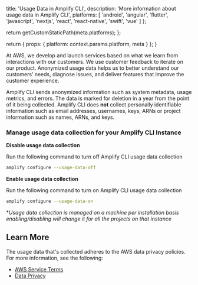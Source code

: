                   
  title: 'Usage Data in Amplify CLI',
  description: 'More information about usage data in Amplify CLI',
  platforms: [
                'android',
                'angular',
                'flutter',
                'javascript',
                'nextjs',
                'react',
                'react-native',
                'swift',
                'vue'
              ]
};

  return getCustomStaticPath(meta.platforms);
};

  return {
    props: {
      platform: context.params.platform,
      meta
    }
  };
}
          

  

At AWS, we develop and launch services based on what we learn from interactions with our customers. We use customer feedback to iterate on our product. Anonymized usage data helps us to better understand our customers’ needs, diagnose issues, and deliver features that improve the customer experience.

Amplify CLI sends anonymized information such as system metadata, usage metrics, and errors. The data is marked for deletion in a year from the point of it being collected. Amplify CLI does **not** collect personally identifiable information such as email addresses, usernames, keys, ARNs or project information such as names, ARNs, and keys.

### Manage usage data collection for your Amplify CLI Instance

**Disable usage data collection**

Run the following command to turn off Amplify CLI usage data collection

```bash
amplify configure --usage-data-off
```

**Enable usage data collection**

Run the following command to turn on Amplify CLI usage data collection

```bash
amplify configure --usage-data-on
```

**Usage data collection is managed on a machine per installation basis enabling/disabling will change it for all the projects on that instance*

## Learn More

The usage data that's collected adheres to the AWS data privacy policies. For more information, see the following:

- [AWS Service Terms](https://aws.amazon.com/service-terms/)
- [Data Privacy](https://aws.amazon.com/compliance/data-privacy-faq/)

